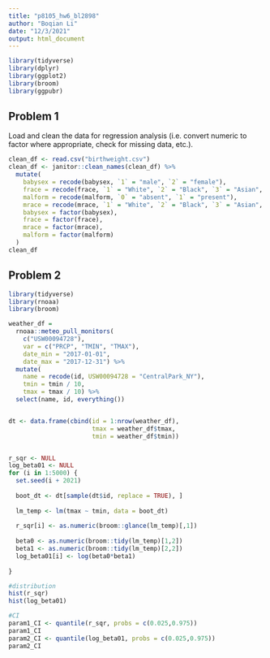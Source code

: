 ```yaml
---
title: "p8105_hw6_bl2898"
author: "Boqian Li"
date: "12/3/2021"
output: html_document
---
```

```r
library(tidyverse)
library(dplyr)
library(ggplot2)
library(broom)
library(ggpubr)
```

## Problem 1
Load and clean the data for regression analysis (i.e. convert numeric to factor where appropriate, check for missing data, etc.).
```r
clean_df <- read.csv("birthweight.csv") 
clean_df <- janitor::clean_names(clean_df) %>% 
  mutate(
    babysex = recode(babysex, `1` = "male", `2` = "female"),
    frace = recode(frace, `1` = "White", `2` = "Black", `3` = "Asian", `4` = "Puerto Rican", `8` = "Other", `9` = "Unknown"),
    malform = recode(malform, `0` = "absent", `1` = "present"),
    mrace = recode(mrace, `1` = "White", `2` = "Black", `3` = "Asian", `4` = "Puerto Rican", `8` = "Other"),
    babysex = factor(babysex),
    frace = factor(frace),
    mrace = factor(mrace),
    malform = factor(malform)
  )
clean_df
```


## Problem 2
```r
library(tidyverse)
library(rnoaa)
library(broom)

weather_df = 
  rnoaa::meteo_pull_monitors(
    c("USW00094728"),
    var = c("PRCP", "TMIN", "TMAX"), 
    date_min = "2017-01-01",
    date_max = "2017-12-31") %>%
  mutate(
    name = recode(id, USW00094728 = "CentralPark_NY"),
    tmin = tmin / 10,
    tmax = tmax / 10) %>%
  select(name, id, everything())


dt <- data.frame(cbind(id = 1:nrow(weather_df),
                       tmax = weather_df$tmax,
                       tmin = weather_df$tmin))


r_sqr <- NULL
log_beta01 <- NULL
for (i in 1:5000) {
  set.seed(i + 2021)
  
  boot_dt <- dt[sample(dt$id, replace = TRUE), ]
  
  lm_temp <- lm(tmax ~ tmin, data = boot_dt)
  
  r_sqr[i] <- as.numeric(broom::glance(lm_temp)[,1])
  
  beta0 <- as.numeric(broom::tidy(lm_temp)[1,2])
  beta1 <- as.numeric(broom::tidy(lm_temp)[2,2])
  log_beta01[i] <- log(beta0*beta1)
  
}

#distribution
hist(r_sqr)
hist(log_beta01)

#CI
param1_CI <- quantile(r_sqr, probs = c(0.025,0.975))
param1_CI
param2_CI <- quantile(log_beta01, probs = c(0.025,0.975))
param2_CI
```


